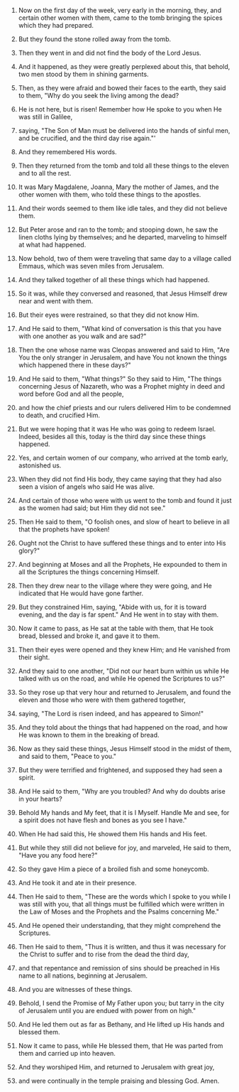 
1. Now on the first day of the week, very early in the morning, they, and certain other women with them, came to the tomb bringing the spices which they had prepared.

2. But they found the stone rolled away from the tomb.

3. Then they went in and did not find the body of the Lord Jesus.

4. And it happened, as they were greatly perplexed about this, that behold, two men stood by them in shining garments.

5. Then, as they were afraid and bowed their faces to the earth, they said to them, "Why do you seek the living among the dead?

6. He is not here, but is risen! Remember how He spoke to you when He was still in Galilee,

7. saying, "The Son of Man must be delivered into the hands of sinful men, and be crucified, and the third day rise again."'

8. And they remembered His words.

9. Then they returned from the tomb and told all these things to the eleven and to all the rest.

10. It was Mary Magdalene, Joanna, Mary the mother of James, and the other women with them, who told these things to the apostles.

11. And their words seemed to them like idle tales, and they did not believe them.

12. But Peter arose and ran to the tomb; and stooping down, he saw the linen cloths lying by themselves; and he departed, marveling to himself at what had happened.

13. Now behold, two of them were traveling that same day to a village called Emmaus, which was seven miles from Jerusalem.

14. And they talked together of all these things which had happened.

15. So it was, while they conversed and reasoned, that Jesus Himself drew near and went with them.

16. But their eyes were restrained, so that they did not know Him.

17. And He said to them, "What kind of conversation is this that you have with one another as you walk and are sad?"

18. Then the one whose name was Cleopas answered and said to Him, "Are You the only stranger in Jerusalem, and have You not known the things which happened there in these days?"

19. And He said to them, "What things?" So they said to Him, "The things concerning Jesus of Nazareth, who was a Prophet mighty in deed and word before God and all the people,

20. and how the chief priests and our rulers delivered Him to be condemned to death, and crucified Him.

21. But we were hoping that it was He who was going to redeem Israel. Indeed, besides all this, today is the third day since these things happened.

22. Yes, and certain women of our company, who arrived at the tomb early, astonished us.

23. When they did not find His body, they came saying that they had also seen a vision of angels who said He was alive.

24. And certain of those who were with us went to the tomb and found it just as the women had said; but Him they did not see."

25. Then He said to them, "O foolish ones, and slow of heart to believe in all that the prophets have spoken!

26. Ought not the Christ to have suffered these things and to enter into His glory?"

27. And beginning at Moses and all the Prophets, He expounded to them in all the Scriptures the things concerning Himself.

28. Then they drew near to the village where they were going, and He indicated that He would have gone farther.

29. But they constrained Him, saying, "Abide with us, for it is toward evening, and the day is far spent." And He went in to stay with them.

30. Now it came to pass, as He sat at the table with them, that He took bread, blessed and broke it, and gave it to them.

31. Then their eyes were opened and they knew Him; and He vanished from their sight.

32. And they said to one another, "Did not our heart burn within us while He talked with us on the road, and while He opened the Scriptures to us?"

33. So they rose up that very hour and returned to Jerusalem, and found the eleven and those who were with them gathered together,

34. saying, "The Lord is risen indeed, and has appeared to Simon!"

35. And they told about the things that had happened on the road, and how He was known to them in the breaking of bread.

36. Now as they said these things, Jesus Himself stood in the midst of them, and said to them, "Peace to you."

37. But they were terrified and frightened, and supposed they had seen a spirit.

38. And He said to them, "Why are you troubled? And why do doubts arise in your hearts?

39. Behold My hands and My feet, that it is I Myself. Handle Me and see, for a spirit does not have flesh and bones as you see I have."

40. When He had said this, He showed them His hands and His feet.

41. But while they still did not believe for joy, and marveled, He said to them, "Have you any food here?"

42. So they gave Him a piece of a broiled fish and some honeycomb.

43. And He took it and ate in their presence.

44. Then He said to them, "These are the words which I spoke to you while I was still with you, that all things must be fulfilled which were written in the Law of Moses and the Prophets and the Psalms concerning Me."

45. And He opened their understanding, that they might comprehend the Scriptures.

46. Then He said to them, "Thus it is written, and thus it was necessary for the Christ to suffer and to rise from the dead the third day,

47. and that repentance and remission of sins should be preached in His name to all nations, beginning at Jerusalem.

48. And you are witnesses of these things.

49. Behold, I send the Promise of My Father upon you; but tarry in the city of Jerusalem until you are endued with power from on high."

50. And He led them out as far as Bethany, and He lifted up His hands and blessed them.

51. Now it came to pass, while He blessed them, that He was parted from them and carried up into heaven.

52. And they worshiped Him, and returned to Jerusalem with great joy,

53. and were continually in the temple praising and blessing God. Amen.



